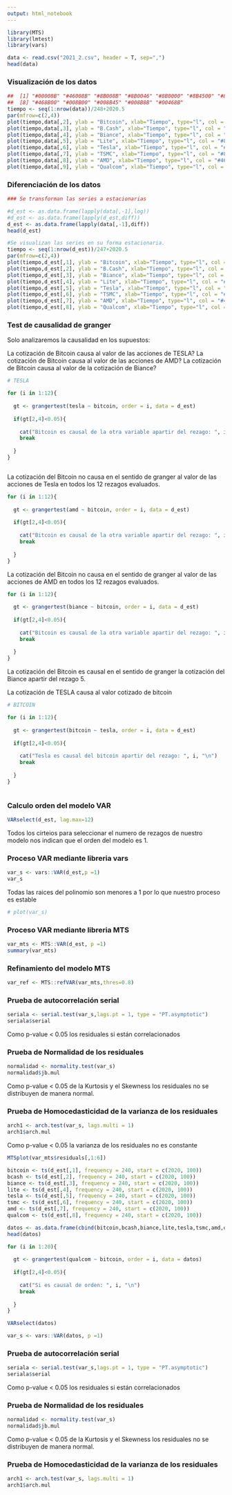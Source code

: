 ```yaml
---
output: html_notebook
---
```


```r
library(MTS)
library(lmtest)
library(vars)
```


```r
data <- read.csv("2021_2.csv", header = T, sep=",")
head(data)
```




### Visualización de los datos

```r
##  [1] "#00008B" "#46008B" "#8B008B" "#8B0046" "#8B0000" "#8B4500" "#8B8B00"
##  [8] "#468B00" "#008B00" "#008B45" "#008B8B" "#00468B"
tiempo <- seq(1:nrow(data))/248+2020.5
par(mfrow=c(2,4))
plot(tiempo,data[,2], ylab = "Bitcoin", xlab="Tiempo", type="l", col = "#00008B")
plot(tiempo,data[,3], ylab = "B.Cash", xlab="Tiempo", type="l", col = "#46008B")
plot(tiempo,data[,4], ylab = "Biance", xlab="Tiempo", type="l", col = "#8B008B")
plot(tiempo,data[,5], ylab = "Lite", xlab="Tiempo", type="l", col = "#8B0046")
plot(tiempo,data[,6], ylab = "Tesla", xlab="Tiempo", type="l", col = "#8B4500")
plot(tiempo,data[,7], ylab = "TSMC", xlab="Tiempo", type="l", col = "#8B8B00")
plot(tiempo,data[,8], ylab = "AMD", xlab="Tiempo", type="l", col = "#468B00")
plot(tiempo,data[,9], ylab = "Qualcom", xlab="Tiempo", type="l", col = "#008B00")
```

### Diferenciación de los datos

```r
### Se transforman las series a estacionarias

#d_est <- as.data.frame(lapply(data[,-1],log))
#d_est <- as.data.frame(lapply(d_est,diff))
d_est <- as.data.frame(lapply(data[,-1],diff))
head(d_est)

```

```r
#Se visualizan las series en su forma estacionaria.
tiempo <- seq(1:nrow(d_est))/247+2020.5 
par(mfrow=c(2,4))
plot(tiempo,d_est[,1], ylab = "Bitcoin", xlab="Tiempo", type="l", col = "#00008B")
plot(tiempo,d_est[,2], ylab = "B.Cash", xlab="Tiempo", type="l", col = "#46008B")
plot(tiempo,d_est[,3], ylab = "Biance", xlab="Tiempo", type="l", col = "#8B008B")
plot(tiempo,d_est[,4], ylab = "Lite", xlab="Tiempo", type="l", col = "#8B0046")
plot(tiempo,d_est[,5], ylab = "Tesla", xlab="Tiempo", type="l", col = "#8B4500")
plot(tiempo,d_est[,6], ylab = "TSMC", xlab="Tiempo", type="l", col = "#8B8B00")
plot(tiempo,d_est[,7], ylab = "AMD", xlab="Tiempo", type="l", col = "#468B00")
plot(tiempo,d_est[,8], ylab = "Qualcom", xlab="Tiempo", type="l", col = "#008B00")
```
### Test de  causalidad de granger

Solo analizaremos la causalidad en los supuestos:

La cotización de Bitcoin causa al valor de las acciones de TESLA?
La cotización de Bitcoin causa al valor de las acciones de AMD?
La cotización de Bitcoin causa al valor de la cotización de Biance?

```r

# TESLA 

for (i in 1:12){
  
  gt <- grangertest(tesla ~ bitcoin, order = i, data = d_est)
  
  if(gt[2,4]<0.05){
    
    cat("Bitcoin es causal de la otra variable apartir del rezago: ", i, "\n")
    break
    
  }
}



```

La cotización del Bitcoin no causa en el sentido de granger al valor de las acciones de Tesla en todos los 12 rezagos evaluados.

```r
for (i in 1:12){
  
  gt <- grangertest(amd ~ bitcoin, order = i, data = d_est)
  
  if(gt[2,4]<0.05){
    
    cat("Bitcoin es causal de la otra variable apartir del rezago: ", i, "\n")
    break
    
  }
}
```

La cotización del Bitcoin no causa en el sentido de granger al valor de las acciones de AMD en todos los 12 rezagos evaluados.


```r
for (i in 1:12){
  
  gt <- grangertest(biance ~ bitcoin, order = i, data = d_est)
  
  if(gt[2,4]<0.05){
    
    cat("Bitcoin es causal de la otra variable apartir del rezago: ", i, "\n")
    break
    
  }
}
```

La cotización del Bitcoin es causal en el sentido de granger la cotización del Biance apartir del rezago 5.

La cotización de TESLA causa al valor cotizado de bitcoin

```r

# BITCOIN 

for (i in 1:12){
  
  gt <- grangertest(bitcoin ~ tesla, order = i, data = d_est)
  
  if(gt[2,4]<0.05){
    
    cat("Tesla es causal del bitcoin apartir del rezago: ", i, "\n")
    break
    
  }
}



```

### Calculo orden del modelo VAR

```r

VARselect(d_est, lag.max=12)
```

Todos los cirteios para seleccionar el numero de rezagos de nuestro modelo nos indican que el orden del modelo es 1.

### Proceso VAR mediante libreria vars
```r

var_s <- vars::VAR(d_est,p =1)
var_s
```
Todas las raices del polinomio son menores a 1 por lo que nuestro proceso es estable

```r
# plot(var_s)
```

### Proceso VAR mediante libreria MTS

```r
var_mts <- MTS::VAR(d_est, p =1)
summary(var_mts)
```
### Refinamiento del modelo MTS

```r
var_ref <- MTS::refVAR(var_mts,thres=0.8)
```

### Prueba de autocorrelación serial

```r
seriala <- serial.test(var_s,lags.pt = 1, type = "PT.asymptotic")
seriala$serial
```
Como p-value < 0.05 los residuales si están correlacionados

### Prueba de Normalidad de los residuales

```r
normalidad <- normality.test(var_s)
normalidad$jb.mul
```
Como p-value < 0.05  de la Kurtosis y el Skewness los residuales no se distribuyen de manera normal.


### Prueba de Homocedasticidad de la varianza de los residuales


```r
arch1 <- arch.test(var_s, lags.multi = 1)
arch1$arch.mul
```
Como p-value < 0.05  la varianza de los residuales no es constante


```r
MTSplot(var_mts$residuals[,1:6])
```


```r
bitcoin <- ts(d_est[,1], frequency = 240, start = c(2020, 100))
bcash <- ts(d_est[,2], frequency = 240, start = c(2020, 100))
biance <- ts(d_est[,3], frequency = 240, start = c(2020, 100))
lite <- ts(d_est[,4], frequency = 240, start = c(2020, 100))
tesla <- ts(d_est[,5], frequency = 240, start = c(2020, 100))
tsmc <- ts(d_est[,6], frequency = 240, start = c(2020, 100))
amd <- ts(d_est[,7], frequency = 240, start = c(2020, 100))
qualcom <- ts(d_est[,8], frequency = 240, start = c(2020, 100))

```


```r
datos <- as.data.frame(cbind(bitcoin,bcash,biance,lite,tesla,tsmc,amd,qualcom))
head(datos)
```



```r

for (i in 1:20){
  
  gt <- grangertest(qualcom ~ bitcoin, order = i, data = datos)
  
  if(gt[2,4]<0.05){
    
    cat("Si es causal de orden: ", i, "\n")
    break
    
  }
}

```

```r
VARselect(datos)
```

```r
var_s <- vars::VAR(datos, p =1)
```

### Prueba de autocorrelación serial

```r
seriala <- serial.test(var_s,lags.pt = 1, type = "PT.asymptotic")
seriala$serial
```
Como p-value < 0.05 los residuales si están correlacionados

### Prueba de Normalidad de los residuales

```r
normalidad <- normality.test(var_s)
normalidad$jb.mul
```
Como p-value < 0.05  de la Kurtosis y el Skewness los residuales no se distribuyen de manera normal.


### Prueba de Homocedasticidad de la varianza de los residuales


```r
arch1 <- arch.test(var_s, lags.multi = 1)
arch1$arch.mul
```


